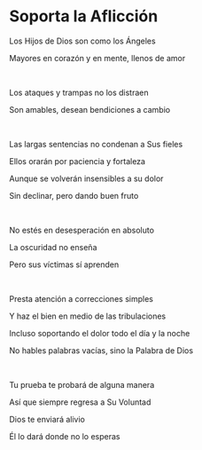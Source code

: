# Soporta la Aflicción

Los Hijos de Dios son como los Ángeles

Mayores en corazón y en mente, llenos de amor

<br />

Los ataques y trampas no los distraen

Son amables, desean bendiciones a cambio

<br />

Las largas sentencias no condenan a Sus fieles

Ellos orarán por paciencia y fortaleza

Aunque se volverán insensibles a su dolor

Sin declinar, pero dando buen fruto

<br />

No estés en desesperación en absoluto

La oscuridad no enseña

Pero sus víctimas sí aprenden

<p></p>

<br />

Presta atención a correcciones simples

Y haz el bien en medio de las tribulaciones

Incluso soportando el dolor todo el día y la noche

No hables palabras vacías, sino la Palabra de Dios

<br />

Tu prueba te probará de alguna manera

Así que siempre regresa a Su Voluntad

Dios te enviará alivio

Él lo dará donde no lo esperas